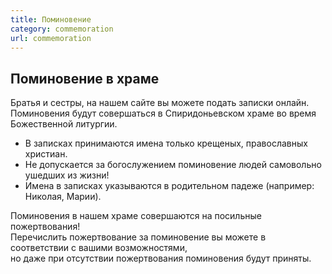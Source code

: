 ```yaml
---
title: Поминовение
category: commemoration
url: commemoration
---
```


## Поминовение в храме

Братья и сестры, на нашем сайте вы можете подать записки онлайн.<br/>
Поминовения будут совершаться в Спиридоньевском храме во время Божественной литургии.

- В записках принимаются имена только крещеных,  православных христиан.
- Не допускается за богослужением поминовение людей самовольно ушедших из жизни!
- Имена в записках указываются в родительном падеже (например: Николая, Марии).

Поминовения в нашем храме совершаются на посильные пожертвования! <br/>
Перечислить пожертвование за поминовение вы можете в соответствии с вашими возможностями,<br/>
но даже при отсутствии пожертвования поминовения будут приняты.